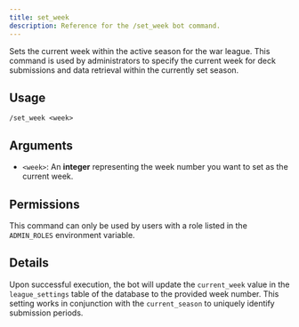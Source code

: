 ```yaml
---
title: set_week
description: Reference for the /set_week bot command.
---
```


Sets the current week within the active season for the war league. This command is used by administrators to specify the current week for deck submissions and data retrieval within the currently set season.

## Usage

```
/set_week <week>
```

## Arguments

- `<week>`: An **integer** representing the week number you want to set as the current week.

## Permissions

This command can only be used by users with a role listed in the `ADMIN_ROLES` environment variable.

## Details

Upon successful execution, the bot will update the `current_week` value in the `league_settings` table of the database to the provided week number. This setting works in conjunction with the `current_season` to uniquely identify submission periods.
